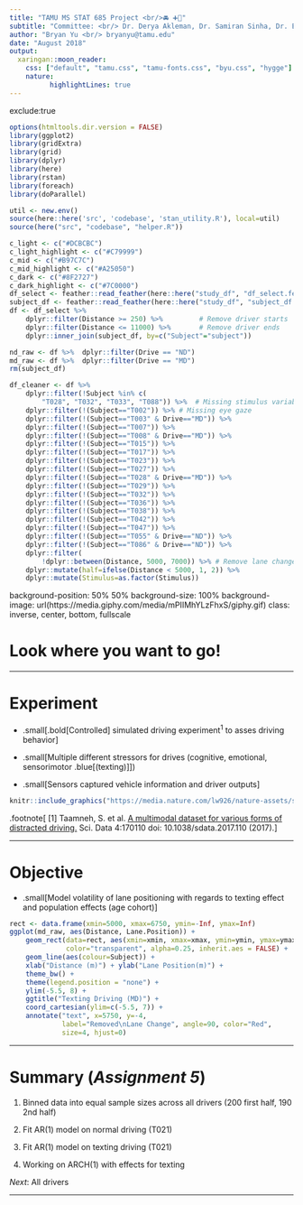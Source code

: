 ```yaml
---
title: "TAMU MS STAT 685 Project <br/>🚘 ➕📱"
subtitle: "Committee: <br/> Dr. Derya Akleman, Dr. Samiran Sinha, Dr. Ergun Akleman"
author: "Bryan Yu <br/> bryanyu@tamu.edu"
date: "August 2018"
output:
  xaringan::moon_reader:
    css: ["default", "tamu.css", "tamu-fonts.css", "byu.css", "hygge"]
    nature:
          highlightLines: true
---
```

exclude:true 

```r
options(htmltools.dir.version = FALSE)
library(ggplot2)
library(gridExtra)
library(grid)
library(dplyr)
library(here)
library(rstan)
library(foreach)
library(doParallel)

util <- new.env()
source(here::here('src', 'codebase', 'stan_utility.R'), local=util)
source(here("src", "codebase", "helper.R"))

c_light <- c("#DCBCBC")
c_light_highlight <- c("#C79999")
c_mid <- c("#B97C7C")
c_mid_highlight <- c("#A25050")
c_dark <- c("#8F2727")
c_dark_highlight <- c("#7C0000")
df_select <- feather::read_feather(here::here("study_df", "df_select.feather"))
subject_df <- feather::read_feather(here::here("study_df", "subject_df.feather"))
df <- df_select %>% 
    dplyr::filter(Distance >= 250) %>%         # Remove driver starts
    dplyr::filter(Distance <= 11000) %>%       # Remove driver ends
    dplyr::inner_join(subject_df, by=c("Subject"="subject"))

nd_raw <- df %>%  dplyr::filter(Drive == "ND") 
md_raw <- df %>%  dplyr::filter(Drive == "MD") 
rm(subject_df)

df_cleaner <- df %>% 
    dplyr::filter(!Subject %in% c(
        "T028", "T032", "T033", "T088")) %>%  # Missing stimulus variable
    dplyr::filter(!(Subject=="T002")) %>% # Missing eye gaze
    dplyr::filter(!(Subject=="T003" & Drive=="MD")) %>% 
    dplyr::filter(!(Subject=="T007")) %>% 
    dplyr::filter(!(Subject=="T008" & Drive=="MD")) %>% 
    dplyr::filter(!(Subject=="T015")) %>% 
    dplyr::filter(!(Subject=="T017")) %>% 
    dplyr::filter(!(Subject=="T023")) %>% 
    dplyr::filter(!(Subject=="T027")) %>% 
    dplyr::filter(!(Subject=="T028" & Drive=="MD")) %>% 
    dplyr::filter(!(Subject=="T029")) %>% 
    dplyr::filter(!(Subject=="T032")) %>% 
    dplyr::filter(!(Subject=="T036")) %>% 
    dplyr::filter(!(Subject=="T038")) %>% 
    dplyr::filter(!(Subject=="T042")) %>% 
    dplyr::filter(!(Subject=="T047")) %>% 
    dplyr::filter(!(Subject=="T055" & Drive=="ND")) %>% 
    dplyr::filter(!(Subject=="T086" & Drive=="ND")) %>%
    dplyr::filter(
        !dplyr::between(Distance, 5000, 7000)) %>% # Remove lane change
    dplyr::mutate(half=ifelse(Distance < 5000, 1, 2)) %>%
    dplyr::mutate(Stimulus=as.factor(Stimulus))
```

background-position: 50% 50%
background-size: 100%
background-image: url(https://media.giphy.com/media/mPIIMhYLzFhxS/giphy.gif)
class: inverse, center, bottom, fullscale

# Look where you want to go!

---

# Experiment

- .small[.bold[Controlled] simulated driving experiment<sup>1</sup> to asses driving behavior]

- .small[Multiple different stressors for drives (cognitive, emotional, sensorimotor .blue[(texting)]])

- .small[Sensors captured vehicle information and driver outputs]

```r
knitr::include_graphics("https://media.nature.com/lw926/nature-assets/sdata/2017/sdata2017110/images_hires/sdata2017110-f1.jpg")
```

.footnote[
[1] Taamneh, S. et al. [A multimodal dataset for various forms of distracted driving.](https://www.nature.com/articles/sdata2017110) Sci. Data 4:170110 doi: 10.1038/sdata.2017.110 (2017).
]

---

# Objective

- .small[Model volatility of lane positioning with regards to texting effect and population effects (age cohort)]

```r
rect <- data.frame(xmin=5000, xmax=6750, ymin=-Inf, ymax=Inf)
ggplot(md_raw, aes(Distance, Lane.Position)) +
    geom_rect(data=rect, aes(xmin=xmin, xmax=xmax, ymin=ymin, ymax=ymax),
              color="transparent", alpha=0.25, inherit.aes = FALSE) +
    geom_line(aes(colour=Subject)) + 
    xlab("Distance (m)") + ylab("Lane Position(m)") +
    theme_bw() + 
    theme(legend.position = "none") + 
    ylim(-5.5, 8) + 
    ggtitle("Texting Driving (MD)") +
    coord_cartesian(ylim=c(-5.5, 7)) +
    annotate("text", x=5750, y=-4, 
             label="Removed\nLane Change", angle=90, color="Red", 
             size=4, hjust=0)
```

---

# Summary (*Assignment 5*)

1. Binned data into equal sample sizes across all drivers (200 first half, 190 2nd half)

2. Fit AR(1) model on normal driving (T021)

3. Fit AR(1) model on texting driving (T021)

4. Working on ARCH(1) with effects for texting 

*Next*: All drivers

---